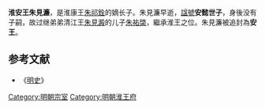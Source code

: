 '''淮安王朱見濂'''，是淮康王[[朱祁銓|朱祁銓]]的嫡长子。朱見濂早逝，[[諡號|諡號]]'''安懿世子'''，身後没有子嗣，故过继弟弟清江王[[朱見澱|朱見澱]]的儿子[[朱祐棨|朱祐棨]]，繼承淮王之位。朱見濂被追封為'''安王'''。

==参考文献==
*《[[明史|明史]]》
[[Category:明朝宗室|Category:明朝宗室]]
[[Category:明朝淮王府|Category:明朝淮王府]]